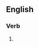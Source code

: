 ==English==

===Verb===
{{head|en|verb form}}

# {{present participle of|refocillate|lang=en|nocat=1}}